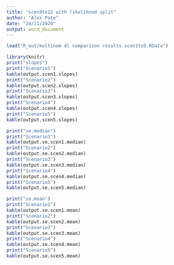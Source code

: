 ```yaml
---
title: "scen9to12 with likelihood split"
author: "Alex Pate"
date: "24/11/2020"
output: word_document
---
```


```r
load("R_out/multinom dl comparison results scen1to5.RData")

library(knitr)
print("slopes")
print("Scenario1")
kable(output.scen1.slopes)
print("Scenario2")
kable(output.scen2.slopes)
print("Scenario3")
kable(output.scen3.slopes)
print("Scenario4")
kable(output.scen4.slopes)
print("Scenario5")
kable(output.scen5.slopes)

print("se.median")
print("Scenario1")
kable(output.se.scen1.median)
print("Scenario2")
kable(output.se.scen2.median)
print("Scenario3")
kable(output.se.scen3.median)
print("Scenario4")
kable(output.se.scen4.median)
print("Scenario5")
kable(output.se.scen5.median)

print("se.mean")
print("Scenario1")
kable(output.se.scen1.mean)
print("Scenario2")
kable(output.se.scen2.mean)
print("Scenario3")
kable(output.se.scen3.mean)
print("Scenario4")
kable(output.se.scen4.mean)
print("Scenario5")
kable(output.se.scen5.mean)
```

